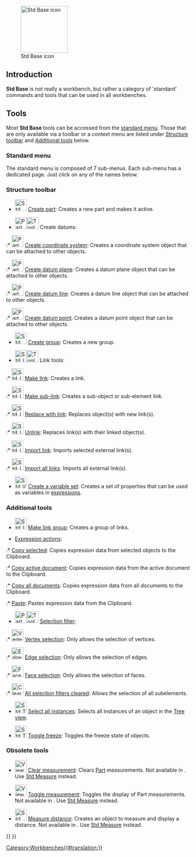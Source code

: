 <languages/>
<translate>

<!--T:13-->
{{Docnav
|[[Workbenches|Workbenches]]
|[[Assembly_Workbench|Assembly Workbench]]
|IconL=
|IconR=Workbench_Assembly.svg
}}

<!--T:14-->
[[Image:Freecad.svg|thumb|128px|Std Base icon]]

</translate>
{{TOCright}}
<translate>

==Introduction== <!--T:2-->

<!--T:3-->
'''Std Base''' is not really a workbench, but rather a category of 'standard' commands and tools that can be used in all workbenches.

==Tools== <!--T:4-->

<!--T:5-->
Most '''Std Base''' tools can be accessed from the [[Standard_Menu|standard menu]]. Those that are only available via a toolbar or a context menu are listed under [[#Structure_toolbar|Structure toolbar]] and [[#Additional_tools|Additional tools]] below.

===Standard menu=== <!--T:6-->

<!--T:15-->
The standard menu is composed of 7 sub-menus. Each sub-menu has a dedicated page. Just click on any of the names below.

<!--T:12-->
<!--Please keep info below synchronized with Std_Base, Standard_Menu, Std_File_Menu etc.-->
{{StdMenu
|
[[Std_File_Menu|File]]
&nbsp;&nbsp;&nbsp;
[[Std_Edit_Menu|Edit]]
&nbsp;&nbsp;&nbsp;
[[Std_View_Menu|View]]
&nbsp;&nbsp;&nbsp;
[[Std_Tools_Menu|Tools]]
&nbsp;&nbsp;&nbsp;
[[Std_Macro_Menu|Macro]]
&nbsp;&nbsp;&nbsp;
[[Std_Windows_Menu|Windows]]
&nbsp;&nbsp;&nbsp;
[[Std_Help_Menu|Help]]
}}

===Structure toolbar=== <!--T:55-->

<!--T:29-->
* [[File:Std_Part.svg|32px]] [[Std_Part|Create part]]: Creates a new part and makes it active.

<!--T:56-->
* <span id="Part_Datums">[[File:Part_CoordinateSystem.svg|x32px]][[Image:Toolbar_flyout_arrow_blue_background.svg|x32px]] Create datums: {{Version|1.1}}</span><!--Do not edit span id: the Part_Datums pages redirect here-->

<!--T:57-->
:* [[File:Part_CoordinateSystem.svg|32px]] [[Part_CoordinateSystem|Create coordinate system]]: Creates a coordinate system object that can be attached to other objects. {{Version|1.1}}

<!--T:58-->
:* [[File:Part_DatumPlane.svg|32px]] [[Part_DatumPlane|Create datum plane]]: Creates a datum plane object that can be attached to other objects. {{Version|1.1}}

<!--T:59-->
:* [[File:Part_DatumLine.svg|32px]] [[Part_DatumLine|Create datum line]]: Creates a datum line object that can be attached to other objects. {{Version|1.1}}

<!--T:60-->
:* [[File:Part_DatumPoint.svg|32px]] [[Part_DatumPoint|Create datum point]]: Creates a datum point object that can be attached to other objects. {{Version|1.1}}

<!--T:30-->
* [[File:Std_Group.svg|32px]] [[Std_Group|Create group]]: Creates a new group.

<!--T:61-->
* <span id="Std_LinkActions">[[File:Std_LinkMake.svg|x32px]][[Image:Toolbar_flyout_arrow_blue_background.svg|x32px]] Link tools:</span><!--Do not edit span id: the Std_LinkActions pages redirect here-->

<!--T:31-->
:* [[File:Std_LinkMake.svg|32px]] [[Std_LinkMake|Make link]]: Creates a link.

<!--T:32-->
:* [[File:Std_LinkMakeRelative.svg|32px]] [[Std_LinkMakeRelative|Make sub-link]]: Creates a sub-object or sub-element link.

<!--T:33-->
:* [[File:Std_LinkReplace.svg|32px]] [[Std_LinkReplace|Replace with link]]: Replaces object(s) with new link(s).

<!--T:34-->
:* [[File:Std_LinkUnlink.svg|32px]] [[Std_LinkUnlink|Unlink]]: Replaces link(s) with their linked object(s).

<!--T:35-->
:* [[File:Std_LinkImport.svg|32px]] [[Std_LinkImport|Import link]]: Imports selected external link(s).

<!--T:36-->
:* [[File:Std_LinkImportAll.svg|32px]] [[Std_LinkImportAll|Import all links]]: Imports all external link(s).

<!--T:50-->
* [[File:Std_VarSet.svg|32px]] [[Std_VarSet|Create a variable set]]: Creates a set of properties that can be used as variables in [[Expressions|expressions]]. {{Version|1.0}}

===Additional tools=== <!--T:16-->

<!--T:37-->
* [[File:Std_LinkMakeGroup.svg|32px]] [[Std_LinkMakeGroup|Make link group]]: Creates a group of links.

<!--T:44-->
* [[Std_Expressions|Expression actions]]:

<!--T:51-->
:* [[Std_Expressions#Copy_selected|Copy selected]]: Copies expression data from selected objects to the Clipboard.

<!--T:52-->
:* [[Std_Expressions#Copy_active_document|Copy active document]]: Copies expression data from the active document to the Clipboard.

<!--T:53-->
:* [[Std_Expressions#Copy_all_documents|Copy all documents]]: Copies expression data from all documents to the Clipboard.

<!--T:54-->
:* [[Std_Expressions#Paste|Paste]]: Pastes expression data from the Clipboard.

<!--T:38-->
* [[Image:Part_SelectFilter.svg|x32px]][[Image:Toolbar_flyout_arrow_blue_background.svg|x32px]] [[Part_SelectFilter|Selection filter]]: {{Version|1.0}}

<!--T:39-->
:* [[Image:Vertex-selection.svg|32px]] [[Part_SelectFilter#Vertex_selection|Vertex selection]]: Only allows the selection of vertices.

<!--T:40-->
:* [[Image:Edge-selection.svg|32px]] [[Part_SelectFilter#Edge_selection|Edge selection]]: Only allows the selection of edges.

<!--T:41-->
:* [[Image:Face-selection.svg|32px]] [[Part_SelectFilter#Face_selection|Face selection]]: Only allows the selection of faces.

<!--T:42-->
:* [[Image:Clear-selection.svg|32px]] [[Part_SelectFilter#All_selection_filters_cleared|All selection filters cleared]]: Allows the selection of all subelements.

<!--T:43-->
* [[File:Std_TreeSelectAllInstances.svg|32px]] [[Std_TreeSelectAllInstances|Select all instances]]: Selects all instances of an object in the [[Tree_view|Tree view]].

<!--T:45-->
* [[File:Std_ToggleFreeze.svg|32px]] [[Std_ToggleFreeze|Toggle freeze]]: Toggles the freeze state of objects. {{Version|1.0}}

===Obsolete tools=== <!--T:46-->

<!--T:47-->
* [[Image:View_Measure_Clear_All.svg|32px]] [[View_Measure_Clear_All|Clear measurement]]: Clears [[Part_Workbench|Part]]  measurements. Not available in {{VersionPlus|1.0}}. Use [[Std Measure|Std Measure]] instead.

<!--T:48-->
* [[Image:View_Measure_Toggle_All.svg|32px]] [[View_Measure_Toggle_All|Toggle measurement]]: Toggles the display of Part measurements. Not available in {{VersionPlus|1.0}}. Use [[Std Measure|Std Measure]] instead.

<!--T:49-->
* [[Image:Std_MeasureDistance.svg|32px]] [[Std_MeasureDistance|Measure distance]]: Creates an object to measure and display a distance. Not available in {{VersionPlus|1.0}}. Use [[Std Measure|Std Measure]] instead.


<!--T:28-->
{{Docnav
|[[Workbenches|Workbenches]]
|[[Assembly_Workbench|Assembly Workbench]]
|IconL=
|IconR=Workbench_Assembly.svg
}}

</translate>
{{Std_Base_navi{{#translation:}}}}
{{Userdocnavi{{#translation:}}}}
[[Category:Workbenches{{#translation:}}]]